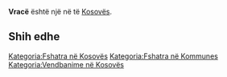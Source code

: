 {{Fshat në 
 | Emri                = Vracë
 | EmriAlt                = 
 | NAME_SHORT_FORM=      
 | NAME_GENERIC=      
 | NAME_SORT_NAME_RO=      VRACE
 | FULL_NAME_RO = Vracë
 | FULL_NAME_ND_RO=Vrace
 | SORT_NAME_RG=VRACE
 | FULL_NAME_RG=Vracë
 | FULL_NAME_ND_RG=Vrace
 | SRP_NAME_SHORT_FORM=      
 | SRP_NAME_GENERIC=      
 | SRP_NAME_SORT_NAME_RO=      
 | SRP_FULL_NAME_RO = 
 | SRP_FULL_NAME_ND_RO=
 | SRP_SORT_NAME_RG=
 | SRP_FULL_NAME_RG=
 | SRP_FULL_NAME_ND_RG=
 | Emri (Rasa dhanore) = 
 | Figura              = 
 | Shteti              = Kosovo
 | Komuna              = 
 | Kodi postar         = 
 | Sipërfaqja          = 

 | Popullsia           = 

 | Regj. i popullsisë  = 
 | Dend. e popullsisë  = 
 | Faqja zyrtare       = 
 <!--- Koordinatat ----> 
 | Gjerësia            = 41.896667
 | Gjatësia            = 20.751389
 | Lartësia            = 
}}
'''Vracë''' është një [[]] në [[]] të [[Kosovës]].

<!-- == Gjeografia == -->
<!-- == Historia == -->
<!-- == Demografia == -->
== Shih edhe ==
{{Komuna }}
{{Kosovo-Administrata-Cung}}

[[Kategoria:Fshatra në Kosovës]]
[[Kategoria:Fshatra në Kommunes ]]
[[Kategoria:Vendbanime në Kosovës]]